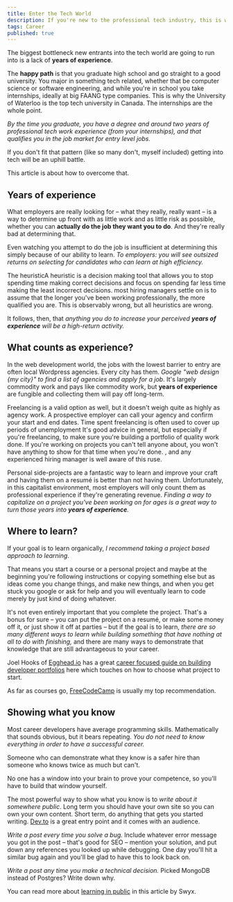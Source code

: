 ```yaml
---
title: Enter the Tech World
description: If you're new to the professional tech industry, this is where I'd recommend you start
tags: Career
published: true
---
```


The biggest bottleneck new entrants into the tech world are going to run into is a lack of **years of experience**.

The **happy path** is that you graduate high school and go straight to a good university. You major in something tech related, whether that be computer science or software engineering, and while you're in school you take internships, ideally at big FAANG type companies. This is why the University of Waterloo is the top tech university in Canada. The internships are the whole point.

_By the time you graduate, you have a degree and around two years of professional tech work experience (from your internships), and that qualifies you in the job market for entry level jobs._

If you don't fit that pattern (like so many don't, myself included) getting into tech will be an uphill battle.

This article is about how to overcome that.

## Years of experience

What employers are really looking for – what they really, really want – is a way to determine up front with as little work and as little risk as possible, whether you can **actually do the job they want you to do**. And they're really bad at determining that.

Even watching you attempt to do the job is insufficient at determining this simply because of our ability to learn. _To employers: you will see outsized returns on selecting for candidates who can learn at high efficiency._

The heuristic<SideNote>A heuristic is a decision making tool that allows you to stop spending time making correct decisions and focus on spending far less time making the least incorrect decisions.</SideNote> most hiring managers settle on is to assume that the longer you've been working professionally, the more qualified you are. This is observably wrong, but all heuristics are wrong.

It follows, then, that _anything you do to increase your perceived **years of experience** will be a high-return activity._

## What counts as experience?

In the web development world, the jobs with the lowest barrier to entry are often local Wordpress agencies. Every city has them. _Google "web design \{my city\}" to find a list of agencies and apply for a job_. It's largely commodity work and pays like commodity work, but **years of experience** are fungible and collecting them will pay off long-term.

Freelancing is a valid option as well, but it doesn't weigh quite as highly as agency work. A prospective employer can call your agency and confirm your start and end dates. Time spent freelancing is often used to cover up periods of unemployment<SideNote> It's good advice in general, but especially if you're freelancing, to make sure you're building a portfolio of quality work done. If you're working on projects you can't tell anyone about, you won't have anything to show for that time when you're done. </SideNote>, and any experienced hiring manager is well aware of this ruse.

Personal side-projects are a fantastic way to learn and improve your craft and having them on a resumé is better than not having them. Unfortunately, in this capitalist environment, most employers will only count them as professional experience if they're generating revenue. _Finding a way to capitalize on a project you've been working on for ages is a great way to turn those years into **years of experience**._

## Where to learn?

If your goal is to learn organically, _I recommend taking a project based approach to learning_.

That means you start a course or a personal project and maybe at the beginning you're following instructions or copying something else but as ideas come you change things, and make new things, and when you get stuck you google or ask for help and you will eventually learn to code merely by just kind of doing whatever.

It's not even entirely important that you complete the project. That's a bonus for sure – you can put the project on a resumé, or make some money off it, or just show it off at parties – but if the goal is to learn, _there are so many different ways to learn while building something that have nothing at all to do with finishing,_ and there are many ways to demonstrate that knowledge that are still advantageous to your career.

Joel Hooks of [Egghead.io](https://egghead.io/) has a great [career focused guide on building developer portfolios](https://joelhooks.com/developer-portfolio) here which touches on how to choose what project to start.

As far as courses go, [FreeCodeCamp](https://www.freecodecamp.org/) is usually my top recommendation.

## Showing what you know

Most career developers have average programming skills. Mathematically that sounds obvious, but it bears repeating. _You do not need to know everything in order to have a successful career._

Someone who can demonstrate what they know is a safer hire than someone who knows twice as much but can't.

No one has a window into your brain to prove your competence, so you'll have to build that window yourself.

The most powerful way to show what you know is to _write about it somewhere public_. Long term you should have your own site so you can own your own content. Short term, do anything that gets you started writing. [Dev.to](https://dev.to/) is a great entry point and it comes with an audience.

_Write a post every time you solve a bug._ Include whatever error message you got in the post – that's good for SEO – mention your solution, and put down any references you looked up while debugging. One day you'll hit a similar bug again and you'll be glad to have this to look back on.

_Write a post any time you make a technical decision._ Picked MongoDB instead of Postgres? Write down why.

You can read more about [learning in public](https://www.swyx.io/learn-in-public/) in this article by Swyx.
